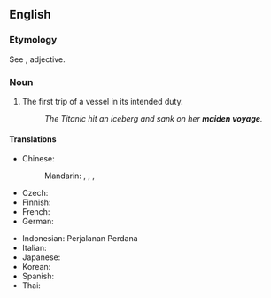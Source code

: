 ==English==

===Etymology===
See {{m|en|maiden}}, adjective.

===Noun===
{{en-noun}}

# {{lb|en|nautical}} The first trip of a vessel in its intended duty.
#: ''The Titanic hit an iceberg and sank on her '''maiden voyage'''.''

====Translations====
{{trans-top|first trip of a vessel}}
* Chinese:
*: Mandarin: {{t|cmn|初航|tr=chūháng}}, {{t+|cmn|處女航}}, {{t+|cmn|处女航|tr=chǔnǚháng}}, {{t|cmn|首航|tr=shǒuháng}}
* Czech: {{t|cs|panenská plavba|f}}
* Finnish: {{t+|fi|neitsytmatka}}
* French: {{t+|fr|voyage inaugural}}
* German: {{t+|de|Jungfernfahrt|f}}
{{trans-mid}}
* Indonesian: Perjalanan Perdana
* Italian: {{t|it|viaggio inaugurale|m}}
* Japanese: {{t|ja|処女航海|tr=shojo kōkai}}
* Korean: {{t-needed|ko}}
* Spanish: {{t|es|viaje inaugural|m}}
* Thai: {{t-needed|th}}
{{trans-bottom}}